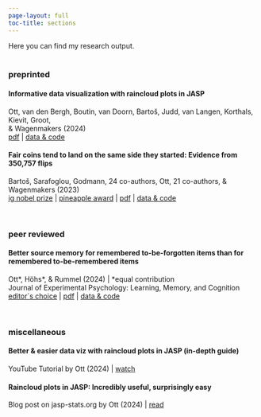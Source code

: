 ```yaml
---
page-layout: full
toc-title: sections
---
```


Here you can find my research output.
<br>
<br>

### preprinted

#### Informative data visualization with raincloud plots in JASP
Ott, van den Bergh, Boutin, van Doorn, Bartoš, Judd, van Langen, Korthals, Kievit,
Groot,  
& Wagenmakers (2024)  
[pdf](https://doi.org/10.31219/osf.io/gv3ph){target="_blank"} | 
[data & code](https://osf.io/mh2ka/){target="_blank"}  

#### Fair coins tend to land on the same side they started: Evidence from 350,757 flips
Bartoš, Sarafoglou, Godmann, 24 co-authors, Ott, 21 co-authors, & Wagenmakers (2023)  
[ig nobel prize](https://improbable.com/ig/winners/#ig2024){.text-success target="_blank"} | 
[pineapple award](https://www.bayesianspectacles.org/coin-tossing-paper-wins-chinese-ignobel-pineapple-award/){.text-success target="_blank"} | 
[pdf](https://arxiv.org/pdf/2310.04153){target="_blank"} | 
[data & code](https://osf.io/pxu6r/){target="_blank"}

<br>

### peer reviewed

#### Better source memory for remembered to-be-forgotten items than for remembered to-be-remembered items
Ott\*, Höhs\*, & Rummel (2024) | \*equal contribution  
Journal of Experimental Psychology: Learning, Memory, and Cognition  
[editor´s choice](https://www.apa.org/news/editors-choice){.text-success target="_blank"} | 
[pdf](https://osf.io/v7wp2){target="_blank"} | 
[data & code](https://osf.io/mg8ed/){target="_blank"}  

<br>

### miscellaneous

#### Better & easier data viz with raincloud plots in JASP (in-depth guide)  
YouTube Tutorial by Ott (2024) | [watch](https://www.youtube.com/watch?v=AAdXUAl_w6E){target="_blank"} 

#### Raincloud plots in JASP: Incredibly useful, surprisingly easy  
Blog post on jasp-stats.org by Ott (2024) | [read](https://jasp-stats.org/2024/07/26/raincloud-plots-in-jasp-incredibly-useful-surprisingly-easy/){target="_blank"}